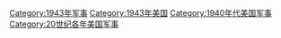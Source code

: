 [[Category:1943年军事|Category:1943年军事]]
[[Category:1943年美国|Category:1943年美国]]
[[Category:1940年代美国军事|Category:1940年代美国军事]]
[[Category:20世纪各年美国军事|Category:20世纪各年美国军事]]